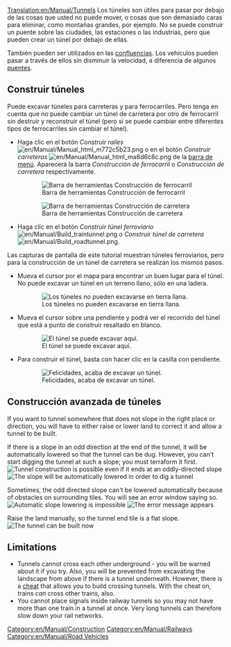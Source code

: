 [[Translation:en/Manual/Tunnels]]
{{es/Traducción|origen=Tunnels}}
{{es/Manual/Tutorial/Tutorial}}
Los túneles son útiles para pasar por debajo de las cosas que usted no puede mover, o cosas que son demasiado caras para eliminar, como montañas grandes, por ejemplo. No se puede construir un puente sobre las ciudades, las estaciones o las industrias, pero que pueden crear un túnel por debajo de ellas.

También pueden ser utilizados en las [[es/Confluencias|confluencias]]. Los vehículos pueden pasar a través de ellos sin disminuir la velocidad, a diferencia de algunos [[es/Manual/Puentes|puentes]].

==Construir túneles==
Puede excavar túneles para carreteras y para ferrocarriles. Pero tenga en cuenta que no puede cambiar un túnel de carretera por otro de ferrocarril sin destruir y reconstruir el túnel (pero sí se puede cambiar entre diferentes tipos de ferrocarriles sin cambiar el túnel).
* Haga clic en el botón ''Construir raíles'' [[File:en/Manual/Manual html m772c5b23.png]] o en el botón ''Construir carreteras'' [[File:en/Manual/Manual html ma6d6c8c.png]] de la [[es/Manual/Interfaz del juego#la-barra-de-menu|barra de menú]]. Aparecerá la barra ''Construcción de ferrocarril'' o ''Construcción de carretera'' respectivamente.
:[[File:es/Manual/Railroad Construction.png|none|frame|Barra de herramientas Construcción de ferrocarril]]
:[[File:es/Manual/Road construction.png|none|frame|Barra de herramientas Construcción de carretera]]
* Haga clic en el botón ''Construir túnel ferroviario'' [[File:en/Manual/Build traintunnel.png]] o ''Construir túnel de carretera'' [[File:en/Manual/Build roadtunnel.png]].

Las capturas de pantalla de este tutorial muestran túneles ferroviarios, pero para la construcción de un túnel de carretera se realizan los mismos pasos.
* Mueva el cursor por el mapa para encontrar un buen lugar para el túnel. No puede excavar un túnel en un terreno llano, sólo en una ladera.
:[[File:en/Manual/Tunnel try.png|none|frame|Los túneles no pueden excavarse en tierra llana.]]

* Mueva el cursor sobre una pendiente y podrá ver el recorrido del túnel que está a punto de construir resaltado en blanco.
:[[File:en/Manual/Tunnel prepare first.png|none|frame|El túnel se puede excavar aquí.]]

* Para construir el túnel, basta con hacer clic en la casilla con pendiente.
:[[File:en/Manual/Tunnel built first.png|none|frame|Felicidades, acaba de excavar un túnel.]]

==Construcción avanzada de túneles==
{{es/Pendiente de traducción}}

If you want to tunnel somewhere that does not slope in the right place or direction, you will have to either raise or lower land to correct it and allow a tunnel to be built.

If there is a slope in an odd direction at the end of the tunnel, it will be automatically lowered so that the tunnel can be dug. However, you can't start digging the tunnel at such a slope; you must terraform it first.
[[File:en/Manual/Tunnel prepare second.png|none|frame|Tunnel construction is possible even if it ends at an oddly-directed slope]]
[[File:en/Manual/Tunnel built second.png|none|frame|The slope will be automatically lowered in order to dig a tunnel]]

Sometimes, the odd directed slope can't be lowered automatically because of obstacles on surrounding tiles. You will see an error window saying so. 
[[File:en/Manual/Tunnel terraform third.png|none|frame|Automatic slope lowering is impossible]]
[[File:en/Manual/Tunnel error third.png|none|frame|The error message appears]]

Raise the land manually, so the tunnel end tile is a flat slope.
[[File:en/Manual/Tunnel prepare third.png|none|frame|The tunnel can be built now]]

==Limitations==
* Tunnels cannot cross each other underground - you will be warned about it if you try.  Also, you will be prevented from excavating the landscape from above if there is a tunnel underneath. However, there is a [[en/Archive/Manual/Crossing tunnels|cheat]] that allows you to build crossing tunnels. With the cheat on, trains ''can'' cross other trains, also.
* You cannot place signals inside railway tunnels so you may not have more than one train in a tunnel at once.  Very long tunnels can therefore slow down your rail networks.

[[Category:en/Manual/Construction]]
[[Category:en/Manual/Railways]]
[[Category:en/Manual/Road Vehicles]]